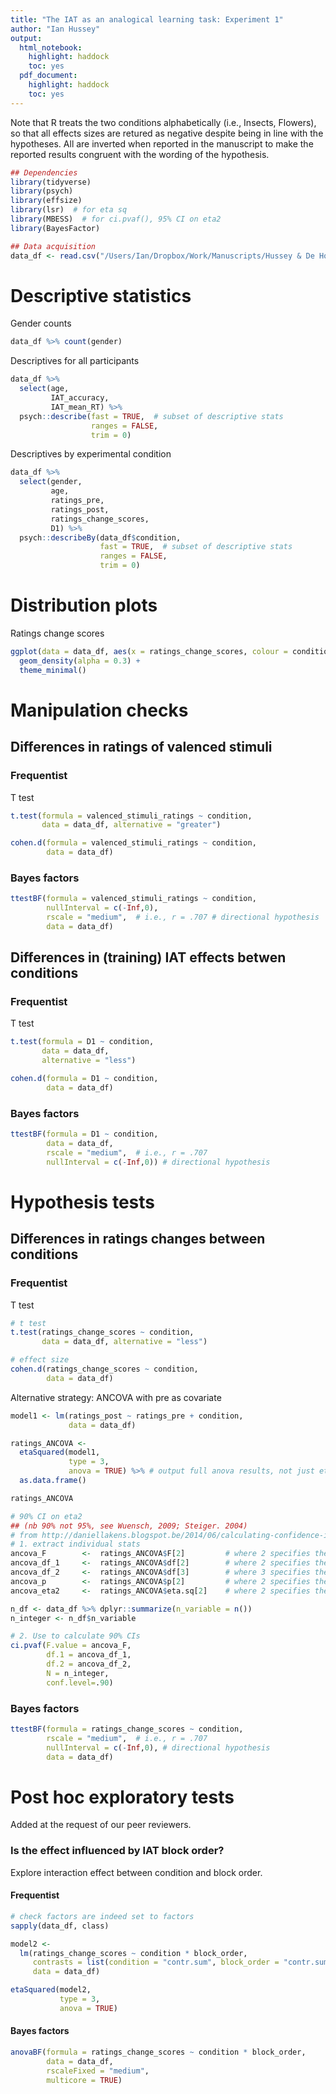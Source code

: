```yaml
---
title: "The IAT as an analogical learning task: Experiment 1"
author: "Ian Hussey"
output: 
  html_notebook:
    highlight: haddock
    toc: yes
  pdf_document: 
    highlight: haddock
    toc: yes
---
```


Note that R treats the two conditions alphabetically (i.e., Insects, Flowers), so that all effects sizes are retured as negative despite being in line with the hypotheses. All are inverted when reported in the manuscript to make the reported results congruent with the wording of the hypothesis.

```r
## Dependencies
library(tidyverse)
library(psych)
library(effsize)
library(lsr)  # for eta sq
library(MBESS)  # for ci.pvaf(), 95% CI on eta2
library(BayesFactor)

## Data acquisition
data_df <- read.csv("/Users/Ian/Dropbox/Work/Manuscripts/Hussey & De Houwer - the IAT as an analogical learning task/Experiment 1/Data/processed data.csv")
```

# Descriptive statistics

Gender counts

```r
data_df %>% count(gender)
```

Descriptives for all participants

```r
data_df %>% 
  select(age,
         IAT_accuracy,
         IAT_mean_RT) %>%
  psych::describe(fast = TRUE,  # subset of descriptive stats
                  ranges = FALSE,
                  trim = 0)
```

Descriptives by experimental condition

```r
data_df %>% 
  select(gender,
         age,
         ratings_pre,
         ratings_post,
         ratings_change_scores,
         D1) %>%
  psych::describeBy(data_df$condition,
                    fast = TRUE,  # subset of descriptive stats
                    ranges = FALSE,
                    trim = 0)
```

# Distribution plots

Ratings change scores

```r
ggplot(data = data_df, aes(x = ratings_change_scores, colour = condition, fill = condition)) +
  geom_density(alpha = 0.3) +
  theme_minimal()
```

# Manipulation checks

## Differences in ratings of valenced stimuli

### Frequentist

T test

```r
t.test(formula = valenced_stimuli_ratings ~ condition, 
       data = data_df, alternative = "greater")

cohen.d(formula = valenced_stimuli_ratings ~ condition, 
        data = data_df)
```

### Bayes factors

```r
ttestBF(formula = valenced_stimuli_ratings ~ condition, 
        nullInterval = c(-Inf,0),
        rscale = "medium",  # i.e., r = .707 # directional hypothesis
        data = data_df)
```

## Differences in (training) IAT effects betwen conditions

### Frequentist

T test

```r
t.test(formula = D1 ~ condition, 
       data = data_df, 
       alternative = "less")

cohen.d(formula = D1 ~ condition, 
        data = data_df)
```          

### Bayes factors

```r
ttestBF(formula = D1 ~ condition, 
        data = data_df,
        rscale = "medium",  # i.e., r = .707
        nullInterval = c(-Inf,0)) # directional hypothesis
```

# Hypothesis tests

## Differences in ratings changes between conditions

### Frequentist

T test

```r
# t test
t.test(ratings_change_scores ~ condition, 
       data = data_df, alternative = "less")  

# effect size
cohen.d(ratings_change_scores ~ condition, 
        data = data_df)
```

Alternative strategy: ANCOVA with pre as covariate

```r
model1 <- lm(ratings_post ~ ratings_pre + condition, 
             data = data_df)

ratings_ANCOVA <- 
  etaSquared(model1, 
             type = 3, 
             anova = TRUE) %>% # output full anova results, not just eta2
  as.data.frame()

ratings_ANCOVA

# 90% CI on eta2 
## (nb 90% not 95%, see Wuensch, 2009; Steiger. 2004)
# from http://daniellakens.blogspot.be/2014/06/calculating-confidence-intervals-for.html
# 1. extract individual stats
ancova_F        <-  ratings_ANCOVA$F[2]         # where 2 specifies the main effect row
ancova_df_1     <-  ratings_ANCOVA$df[2]        # where 2 specifies the main effect row
ancova_df_2     <-  ratings_ANCOVA$df[3]        # where 3 specifies the residuals row
ancova_p        <-  ratings_ANCOVA$p[2]         # where 2 specifies the main effect row
ancova_eta2     <-  ratings_ANCOVA$eta.sq[2]    # where 2 specifies the main effect row

n_df <- data_df %>% dplyr::summarize(n_variable = n())
n_integer <- n_df$n_variable

# 2. Use to calculate 90% CIs
ci.pvaf(F.value = ancova_F, 
        df.1 = ancova_df_1, 
        df.2 = ancova_df_2, 
        N = n_integer, 
        conf.level=.90)
```

### Bayes factors

```r
ttestBF(formula = ratings_change_scores ~ condition, 
        rscale = "medium",  # i.e., r = .707
        nullInterval = c(-Inf,0), # directional hypothesis
        data = data_df)
```

# Post hoc exploratory tests

Added at the request of our peer reviewers.

### Is the effect influenced by IAT block order? 

Explore interaction effect between condition and block order.

#### Frequentist

```r
# check factors are indeed set to factors
sapply(data_df, class)

model2 <- 
  lm(ratings_change_scores ~ condition * block_order, 
     contrasts = list(condition = "contr.sum", block_order = "contr.sum"),  # effect coding for factor variables
     data = data_df)

etaSquared(model2, 
           type = 3, 
           anova = TRUE)
```

#### Bayes factors

```r
anovaBF(formula = ratings_change_scores ~ condition * block_order, 
        data = data_df,
        rscaleFixed = "medium",
        multicore = TRUE)
```

